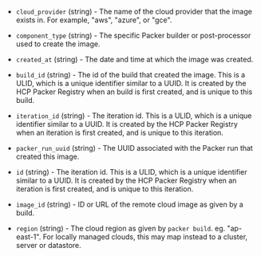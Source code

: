 <!-- Code generated from the comments of the DatasourceOutput struct in datasource/hcp-packer-image/data.go; DO NOT EDIT MANUALLY -->

- `cloud_provider` (string) - The name of the cloud provider that the image exists in. For example,
  "aws", "azure", or "gce".

- `component_type` (string) - The specific Packer builder or post-processor used to create the image.

- `created_at` (string) - The date and time at which the image was created.

- `build_id` (string) - The id of the build that created the image. This is a ULID, which is a
  unique identifier similar to a UUID. It is created by the HCP Packer
  Registry when an build is first created, and is unique to this build.

- `iteration_id` (string) - The iteration id. This is a ULID, which is a unique identifier similar
  to a UUID. It is created by the HCP Packer Registry when an iteration is
  first created, and is unique to this iteration.

- `packer_run_uuid` (string) - The UUID associated with the Packer run that created this image.

- `id` (string) - The iteration id. This is a ULID, which is a unique identifier similar
  to a UUID. It is created by the HCP Packer Registry when an iteration is
  first created, and is unique to this iteration.

- `image_id` (string) - ID or URL of the remote cloud image as given by a build.

- `region` (string) - The cloud region as given by `packer build`. eg. "ap-east-1".
  For locally managed clouds, this may map instead to a cluster, server
  or datastore.

<!-- End of code generated from the comments of the DatasourceOutput struct in datasource/hcp-packer-image/data.go; -->

